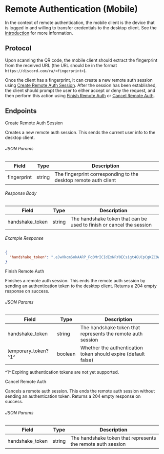 # Remote Authentication (Mobile)

In the context of remote authentication, the mobile client is the device that is logged in and willing to transfer credentials to the desktop client.
See the [introduction](/remote-authentication/intro) for more information.

## Protocol

Upon scanning the QR code, the mobile client should extract the fingerprint from the received URL (the URL should be in the format `https://discord.com/ra/<fingerprint>`).

Once the client has a fingerprint, it can create a new remote auth session using [Create Remote Auth Session](#create-remote-auth-session).
After the session has been established, the client should prompt the user to either accept or deny the request, and then perform this action using [Finish Remote Auth](#finish-remote-auth) or [Cancel Remote Auth](#cancel-remote-auth).

## Endpoints

<RouteHeader method="POST" url="/users/@me/remote-auth">
  Create Remote Auth Session
</RouteHeader>

Creates a new remote auth session. This sends the current user info to the desktop client.

###### JSON Params

| Field       | Type   | Description                                                     |
| ----------- | ------ | --------------------------------------------------------------- |
| fingerprint | string | The fingerprint corresponding to the desktop remote auth client |

###### Response Body

| Field           | Type   | Description                                                          |
| --------------- | ------ | -------------------------------------------------------------------- |
| handshake_token | string | The handshake token that can be used to finish or cancel the session |

###### Example Response

```json
{
  "handshake_token": ".eJwVkcmSokAARP_Fq0MrICIdExNRYOECsigt4GUCpCgKZC9A6Jh_H_qWkS_z9L4XRRmhxeeiQXlJERN0NGFwQNEQjEzVREwekILBYk8XvxYViebl7_UHy0nbD4Hjtn9-2i58keffDI0zvJxO8ikFhoyzOsnIQRrWMrChCoCpAHsHfriCtTlD0Efmmm6yIp0IyU3Xqh_x-7gStVU3VncD0YPlbZUq13bQTZ5Vfuv5UociKa9o4tsrpW0YxlN5o8hJ3mxgIs3NuDxrB5t04uT52zwAV2cP-4to-ZrFtkF8O661rsKm8CBRYZPaIJCeVff4bNG46YYG5KEEy57FUFar4LDVAOxPHvsKRzGwJQrfkn69ZVjodc5MdyvNp1ZZi6p98KaXEeovaADgAGq4S8vBUTRekH6_sRKHU37ZjpMAqnOw11Ez8nIb5piEvhBmPZryM1ajJnf5DutdXTzEOnoWp7sq6Ks0lvda7bylOG-Mwq2VFCciai8edFvS3Aek1PoxvTRLtnv1fKoNpz2wgTx7iUmBUVM1pKCzmC_iHGiQbiNlE2mGs4OR5COg7_ma7mJmCr0g4fBd9ouv9fztUdOSslh8cv_-A8Mft7I.ZSQp6A.dPkJdzlOjDn1hIxolxZfDu2595k"
}
```

<RouteHeader method="POST" url="/users/@me/remote-auth/finish">
  Finish Remote Auth
</RouteHeader>

Finishes a remote auth session. This ends the remote auth session by sending an authentication token to the desktop client. Returns a 204 empty response on success.

###### JSON Params

| Field                | Type    | Description                                                    |
| -------------------- | ------- | -------------------------------------------------------------- |
| handshake_token      | string  | The handshake token that represents the remote auth session    |
| temporary_token? ^1^ | boolean | Whether the authentication token should expire (default false) |

^1^ Expiring authentication tokens are not yet supported.

<RouteHeader method="POST" url="/users/@me/remote-auth/cancel">
  Cancel Remote Auth
</RouteHeader>

Cancels a remote auth session. This ends the remote auth session without sending an authentication token. Returns a 204 empty response on success.

###### JSON Params

| Field           | Type   | Description                                                 |
| --------------- | ------ | ----------------------------------------------------------- |
| handshake_token | string | The handshake token that represents the remote auth session |
